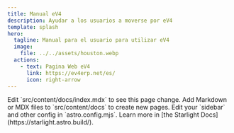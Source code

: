 ```yaml
---
title: Manual eV4
description: Ayudar a los usuarios a moverse por eV4
template: splash
hero:
  tagline: Manual para el usuario para utilizar eV4
  image:
    file: ../../assets/houston.webp
  actions:
    - text: Pagina Web eV4
      link: https://ev4erp.net/es/
      icon: right-arrow
---
```



<LinkCard
  title="Dale aquí para comprobar todos los archivos"
  href="/primerospasos/01_configurar_crm"
/>

<CardGrid stagger>
	<Card title="Update content" icon="pencil">
		Edit `src/content/docs/index.mdx` to see this page change.
	</Card>
	<Card title="Add new content" icon="add-document">
		Add Markdown or MDX files to `src/content/docs` to create new pages.
	</Card>
	<Card title="Configure your site" icon="setting">
		Edit your `sidebar` and other config in `astro.config.mjs`.
	</Card>
	<Card title="Read the docs" icon="open-book">
		Learn more in [the Starlight Docs](https://starlight.astro.build/).
	</Card>
</CardGrid>
